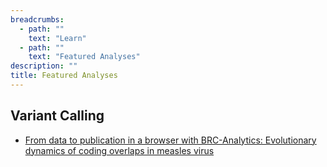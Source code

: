 ```yaml
---
breadcrumbs:
  - path: ""
    text: "Learn"
  - path: ""
    text: "Featured Analyses"
description: ""
title: Featured Analyses
---
```


## Variant Calling

- [From data to publication in a browser with BRC-Analytics: Evolutionary dynamics of coding
  overlaps in measles virus](/learn/featured-analyses)
